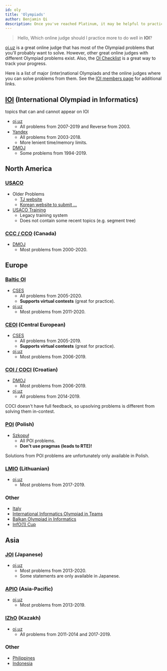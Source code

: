 ```yaml
---
id: oly
title: 'Olympiads'
author: Benjamin Qi
description: Once you've reached Platinum, it may be helpful to practice with problems from other (inter)national Olympiads.
---
```


> Hello, Which online judge should I practice more to do well in **IOI**?

<!-- > The closest OJ for IOI style? -->

[oj.uz](https://oj.uz/) is a great online judge that has most of the Olympiad problems that you'll probably want to solve. However, other great online judges with different Olympiad problems exist. Also, the [OI Checklist](https://oichecklist.pythonanywhere.com/) is a great way to track your progress.

Here is a list of major (inter)national Olympiads and the online judges where you can solve problems from them. See the [IOI members page](https://ioinformatics.org/page/members/7) for additional links.

## [IOI](https://ioinformatics.org/) (International Olympiad in Informatics)

<Resources>
	<Resource source="IOI" title="Syllabus" url="https://people.ksp.sk/~misof/ioi-syllabus/" starred>topics that can and cannot appear on IOI</Resource>
</Resources>

- [oj.uz](https://oj.uz/problems/source/22)
  - All problems from 2007-2019 and Reverse from 2003.
- [Yandex](https://contest.yandex.com/ioi/)
  - All problems from 2003-2018.
  - More lenient time/memory limits.
- [DMOJ](https://dmoj.ca/problems/?category=5)
  - Some problems from 1994-2019.

## North America

### [USACO](http://www.usaco.org/)

- Older Problems
  - [TJ website](http://tjsct.wikidot.com/usaco/)
  - [Korean website to submit ...](https://www.acmicpc.net/category/106)
- [USACO Training](http://train.usaco.org/usacogate)
  - Legacy training system
  - Does not contain some recent topics (e.g. segment tree)

<!--
- [Article](https://www.usenix.org/legacy/bodinfo/bod/bodmarch10/future.pdf)
  - an interesting read ... -->

### [CCC / CCO](https://cemc.math.uwaterloo.ca/contests/computing.html) (Canada)

- [DMOJ](https://dmoj.ca/problems/?category=24)
  - Most problems from 2000-2020.

## Europe

### [Baltic OI](http://boi2020.lv/)

- [CSES](https://cses.fi/)
  - All problems from 2005-2020.
  - **Supports virtual contests** (great for practice).
- [oj.uz](https://oj.uz/problems/source/40)
  - Most problems from 2011-2020.

### [CEOI](http://ceoi.inf.elte.hu/) (Central European)

- [CSES](https://cses.fi/)
  - All problems from 2005-2019.
  - **Supports virtual contests** (great for practice).
- [oj.uz](https://oj.uz/problems/source/57)
  - Most problems from 2006-2019.

### [COI / COCI](http://hsin.hr/) (Croatian)

- [DMOJ](https://dmoj.ca/problems/?category=13)
  - Most problems from 2006-2019.
- [oj.uz](https://oj.uz/problems/source)
  - All problems from 2014-2019.

<Warning>

COCI doesn't have full feedback, so upsolving problems is different from solving them in-contest.

</Warning>

### [POI](https://www.oi.edu.pl/l/40/) (Polish)

- [Szkopuł](https://szkopul.edu.pl/)
  - All POI problems.
  - **Don't use pragmas (leads to RTE)!**

<Warning>

Solutions from POI problems are unfortunately only available in Polish.

</Warning>

### [LMIO](http://online.lmio.lt/) (Lithuanian)

- [oj.uz](https://oj.uz/problems/source/430)
  - Most problems from 2017-2019.

### Other

- [Italy](https://training.olinfo.it/#/overview)
- [International Informatics Olympiad in Teams](http://ioit.altervista.org/2018-teams-and-contests-.html)
- [Balkan Olympiad in Informatics](https://boi2019.epy.gr/)
- [InfO(1) Cup](http://info1cup.com/)

## Asia

### [JOI](https://www.ioi-jp.org/) (Japanese)

- [oj.uz](https://oj.uz/problems/source/45)
  - Most problems from 2013-2020.
  - Some statements are only available in Japanese.

### [APIO](http://apio-olympiad.org/) (Asia-Pacific)

- [oj.uz](https://oj.uz/problems/source/26)
  - Most problems from 2013-2019.

### [IZhO](https://izho.kz/) (Kazakh)

- [oj.uz](https://oj.uz/problems/source/24)
  - All problems from 2011-2014 and 2017-2019.

### Other

- [Philippines](https://noi.ph/past-problems/)
- [Indonesia](https://tlx.toki.id/contests)

<!-- - [Australia](https://orac.amt.edu.au/) -->